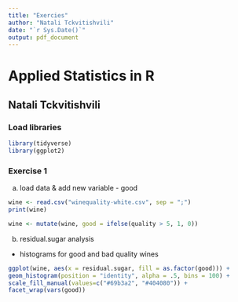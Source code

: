 ```yaml
---
title: "Exercies"
author: "Natali Tckvitishvili"
date: "`r Sys.Date()`"
output: pdf_document
---
```


# Applied Statistics in R
## Natali Tckvitishvili

### Load libraries

```r
library(tidyverse)
library(ggplot2)
```

### Exercise 1

a. load data & add new variable - good

```r
wine <- read.csv("winequality-white.csv", sep = ";")
print(wine)

wine <- mutate(wine, good = ifelse(quality > 5, 1, 0))
```

b. residual.sugar analysis
* histograms for good and bad quality wines

```r
ggplot(wine, aes(x = residual.sugar, fill = as.factor(good))) +
geom_histogram(position = "identity", alpha = .5, bins = 100) +
scale_fill_manual(values=c("#69b3a2", "#404080")) +
facet_wrap(vars(good))
```